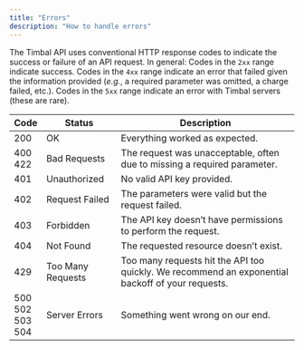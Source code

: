 ```yaml
---
title: "Errors"
description: "How to handle errors"
---
```


The Timbal API uses conventional HTTP response codes to indicate the success or failure of an API request. 
In general: Codes in the `2xx` range indicate success. Codes in the `4xx` range indicate an error that failed given the information provided (_e.g._, a required parameter was omitted, a charge failed, etc.). Codes in the `5xx` range indicate an error with Timbal servers (these are rare).


| Code | Status | Description |
| --- | --- | --- |
| 200 | OK | Everything worked as expected. |
| 400<br/>422 | Bad Requests | The request was unacceptable, often due to missing a required parameter. |
| 401 | Unauthorized | No valid API key provided. |
| 402 | Request Failed | The parameters were valid but the request failed. |
| 403 | Forbidden | The API key doesn’t have permissions to perform the request. |
| 404 | Not Found | The requested resource doesn’t exist. |
| 429 | Too Many Requests | Too many requests hit the API too quickly. We recommend an exponential backoff of your requests. |
| 500<br/>502<br/>503<br/>504 | Server Errors | Something went wrong on our end. |
